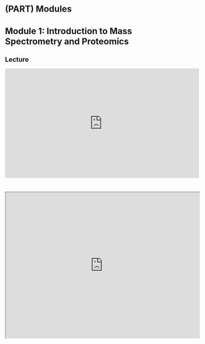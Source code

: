 # (PART) Modules {-}

# Module 1: Introduction to Mass Spectrometry and Proteomics

## Lecture

<iframe width="640" height="360" src="https://www.youtube.com/embed/ECUMN84ZAzI?si=IlSnGTxM1hV37HVw" title="YouTube video player" frameborder="0" allow="accelerometer; autoplay; clipboard-write; encrypted-media; gyroscope; picture-in-picture; web-share" referrerpolicy="strict-origin-when-cross-origin" allowfullscreen></iframe>

<br>

<iframe src="https://drive.google.com/file/d/1E5asgog2C7weaRSiB6ugkh1VYmPkRE-s/preview" width="640" height="480" allow="autoplay"></iframe>
